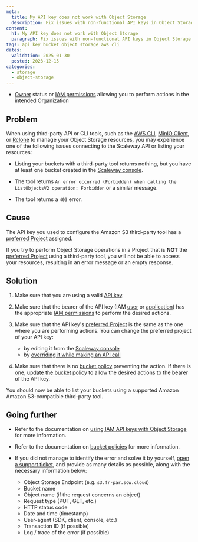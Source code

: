 ```yaml
---
meta:
  title: My API key does not work with Object Storage
  description: Fix issues with non-functional API keys in Object Storage.
content:
  h1: My API key does not work with Object Storage
  paragraph: Fix issues with non-functional API keys in Object Storage.
tags: api key bucket object storage aws cli
dates:
  validation: 2025-01-30
  posted: 2023-12-15
categories:
  - storage
  - object-storage
---
```


<Macro id="requirements" />

- [Owner](/iam/concepts/#owner) status or [IAM permissions](/iam/concepts/#permission) allowing you to perform actions in the intended Organization

## Problem

When using third-party API or CLI tools, such as the [AWS CLI](/object-storage/api-cli/object-storage-aws-cli/), [MinIO Client](/object-storage/api-cli/installing-minio-client/), or [Rclone](/object-storage/api-cli/installing-rclone/) to manage your Object Storage resources, you may experience one of the following issues connecting to the Scaleway API or listing your resources:

- Listing your buckets with a third-party tool returns nothing, but you have at least one bucket created in the [Scaleway console](https://console.scaleway.com/object-storage/buckets).

- The tool returns `An error occurred (Forbidden) when calling the ListObjectsV2 operation: Forbidden` or a similar message.

- The tool returns a `403` error.

## Cause

The API key you used to configure the Amazon S3 third-party tool has a [preferred Project](/iam/concepts/#preferred-project) assigned.

If you try to perform Object Storage operations in a Project that is **NOT** the [preferred Project](/iam/concepts/#preferred-project) using a third-party tool, you will not be able to access your resources, resulting in an error message or an empty response.

## Solution

1. Make sure that you are using a valid [API key](https://console.scaleway.com/iam/api-keys).

2. Make sure that the bearer of the API key (IAM [user](/iam/concepts/#user) or [application](/iam/concepts/#application)) has the appropriate [IAM permissions](/iam/how-to/view-permission-sets/) to perform the desired actions.

3. Make sure that the API key's [preferred Project](/iam/concepts/#preferred-project) is the same as the one where you are performing actions. You can change the preferred project of your API key:
    - by editing it from the [Scaleway console](/iam/how-to/manage-api-keys/#how-to-edit-an-api-key)
    - by [overriding it while making an API call](/iam/api-cli/using-api-key-object-storage/#overriding-the-preferred-project-when-making-a-call)
4. Make sure that there is no [bucket policy](/object-storage/concepts/#bucket-policy) preventing the action. If there is one, [update the bucket policy](/object-storage/how-to/create-bucket-policy/) to allow the desired actions to the bearer of the API key.

You should now be able to list your buckets using a supported Amazon Amazon S3-compatible third-party tool.

## Going further

- Refer to the documentation on [using IAM API keys with Object Storage](/iam/api-cli/using-api-key-object-storage/) for more information.

- Refer to the documentation on [bucket policies](/object-storage/api-cli/bucket-policy/) for more information.

- If you did not manage to identify the error and solve it by yourself, [open a support ticket](/account/how-to/open-a-support-ticket/), and provide as many details as possible, along with the necessary information below:
    - Object Storage Endpoint (e.g. `s3.fr-par.scw.cloud`)
    - Bucket name
    - Object name (if the request concerns an object)
    - Request type (PUT, GET, etc.)
    - HTTP status code
    - Date and time (timestamp)
    - User-agent (SDK, client, console, etc.)
    - Transaction ID (if possible)
    - Log / trace of the error (if possible)